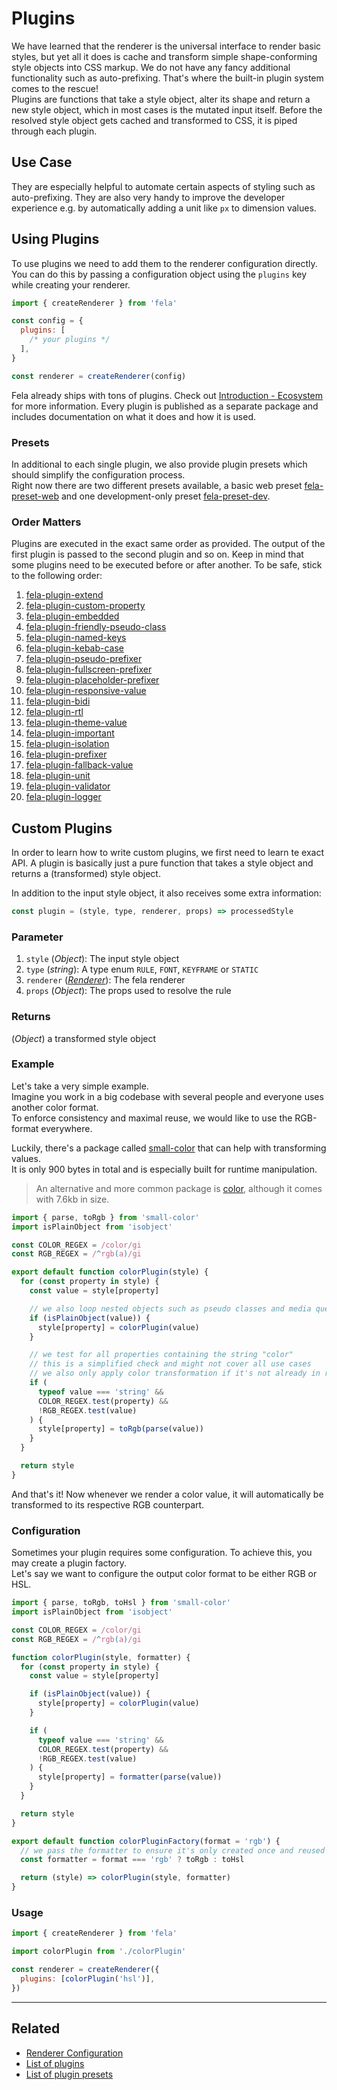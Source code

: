 # Plugins

We have learned that the renderer is the universal interface to render basic styles, but yet all it does is cache and transform simple shape-conforming style objects into CSS markup. We do not have any fancy additional functionality such as auto-prefixing. That's where the built-in plugin system comes to the rescue!<br />
Plugins are functions that take a style object, alter its shape and return a new style object, which in most cases is the mutated input itself.
Before the resolved style object gets cached and transformed to CSS, it is piped through each plugin.

## Use Case

They are especially helpful to automate certain aspects of styling such as auto-prefixing. They are also very handy to improve the developer experience e.g. by automatically adding a unit like `px` to dimension values.

## Using Plugins

To use plugins we need to add them to the renderer configuration directly. You can do this by passing a configuration object using the `plugins` key while creating your renderer.

```javascript
import { createRenderer } from 'fela'

const config = {
  plugins: [
    /* your plugins */
  ],
}

const renderer = createRenderer(config)
```

Fela already ships with tons of plugins. Check out [Introduction - Ecosystem](intro/ecosystem#plugins) for more information. Every plugin is published as a separate package and includes documentation on what it does and how it is used.

### Presets

In additional to each single plugin, we also provide plugin presets which should simplify the configuration process.<br />
Right now there are two different presets available, a basic web preset [fela-preset-web](https://github.com/robinweser/fela/tree/master/packages/fela-preset-web) and one development-only preset [fela-preset-dev](https://github.com/robinweser/fela/tree/master/packages/fela-preset-dev).

### Order Matters

Plugins are executed in the exact same order as provided. The output of the first plugin is passed to the second plugin and so on. Keep in mind that some plugins need to be executed before or after another. To be safe, stick to the following order:

1. [fela-plugin-extend](https://github.com/robinweser/fela/tree/master/packages/fela-plugin-extend)
2. [fela-plugin-custom-property](https://github.com/robinweser/fela/tree/master/packages/fela-plugin-custom-property)
3. [fela-plugin-embedded](https://github.com/robinweser/fela/tree/master/packages/fela-plugin-embedded)
4. [fela-plugin-friendly-pseudo-class](https://github.com/robinweser/fela/tree/master/packages/fela-plugin-friendly-pseudo-class)
5. [fela-plugin-named-keys](https://github.com/robinweser/fela/tree/master/packages/fela-plugin-named-keys)
6. [fela-plugin-kebab-case](https://github.com/robinweser/fela/tree/master/packages/fela-plugin-kebab-case)
7. [fela-plugin-pseudo-prefixer](https://github.com/robinweser/fela/tree/master/packages/fela-plugin-pseudo-prefixer)
8. [fela-plugin-fullscreen-prefixer](https://github.com/robinweser/fela/tree/master/packages/fela-plugin-fullscreen-prefixer)
9. [fela-plugin-placeholder-prefixer](https://github.com/robinweser/fela/tree/master/packages/fela-plugin-placeholder-prefixer)
10. [fela-plugin-responsive-value](https://github.com/robinweser/fela/tree/master/packages/fela-plugin-responsive-value)
11. [fela-plugin-bidi](https://github.com/robinweser/fela/tree/master/packages/fela-plugin-bidi)
12. [fela-plugin-rtl](https://github.com/robinweser/fela/tree/master/packages/fela-plugin-rtl)
13. [fela-plugin-theme-value](https://github.com/robinweser/fela/tree/master/packages/fela-plugin-theme-value)
14. [fela-plugin-important](https://github.com/robinweser/fela/tree/master/packages/fela-plugin-important)
15. [fela-plugin-isolation](https://github.com/robinweser/fela/tree/master/packages/fela-plugin-isolation)
16. [fela-plugin-prefixer](https://github.com/robinweser/fela/tree/master/packages/fela-plugin-prefixer)
17. [fela-plugin-fallback-value](https://github.com/robinweser/fela/tree/master/packages/fela-plugin-fallback-value)
18. [fela-plugin-unit](https://github.com/robinweser/fela/tree/master/packages/fela-plugin-unit)
19. [fela-plugin-validator](https://github.com/robinweser/fela/tree/master/packages/fela-plugin-validator)
20. [fela-plugin-logger](https://github.com/robinweser/fela/tree/master/packages/fela-plugin-logger)

## Custom Plugins

In order to learn how to write custom plugins, we first need to learn te exact API. A plugin is basically just a pure function that takes a style object and returns a (transformed) style object.

In addition to the input style object, it also receives some extra information:

```javascript
const plugin = (style, type, renderer, props) => processedStyle
```

### Parameter

1. `style` (_Object_): The input style object
2. `type` (_string_): A type enum `RULE`, `FONT`, `KEYFRAME` or `STATIC`
3. `renderer` ([_Renderer_](api/fela/renderer)): The fela renderer
4. `props` (_Object_): The props used to resolve the rule

### Returns

(_Object_) a transformed style object

### Example

Let's take a very simple example. <br />
Imagine you work in a big codebase with several people and everyone uses another color format.<br />
To enforce consistency and maximal reuse, we would like to use the RGB-format everywhere.

Luckily, there's a package called [small-color](https://github.com/robinweser/small-color) that can help with transforming values.<br />
It is only 900 bytes in total and is especially built for runtime manipulation.

> An alternative and more common package is [color](https://github.com/Qix-/color), although it comes with 7.6kb in size.

```javascript name=colorPlugin.js
import { parse, toRgb } from 'small-color'
import isPlainObject from 'isobject'

const COLOR_REGEX = /color/gi
const RGB_REGEX = /^rgb(a)/gi

export default function colorPlugin(style) {
  for (const property in style) {
    const value = style[property]

    // we also loop nested objects such as pseudo classes and media queries
    if (isPlainObject(value)) {
      style[property] = colorPlugin(value)
    }

    // we test for all properties containing the string "color"
    // this is a simplified check and might not cover all use cases
    // we also only apply color transformation if it's not already in rgb-format
    if (
      typeof value === 'string' &&
      COLOR_REGEX.test(property) &&
      !RGB_REGEX.test(value)
    ) {
      style[property] = toRgb(parse(value))
    }
  }

  return style
}
```

And that's it! Now whenever we render a color value, it will automatically be transformed to its respective RGB counterpart.

### Configuration

Sometimes your plugin requires some configuration. To achieve this, you may create a plugin factory.<br />
Let's say we want to configure the output color format to be either RGB or HSL.

```javascript name=colorPlugin.js
import { parse, toRgb, toHsl } from 'small-color'
import isPlainObject from 'isobject'

const COLOR_REGEX = /color/gi
const RGB_REGEX = /^rgb(a)/gi

function colorPlugin(style, formatter) {
  for (const property in style) {
    const value = style[property]

    if (isPlainObject(value)) {
      style[property] = colorPlugin(value)
    }

    if (
      typeof value === 'string' &&
      COLOR_REGEX.test(property) &&
      !RGB_REGEX.test(value)
    ) {
      style[property] = formatter(parse(value))
    }
  }

  return style
}

export default function colorPluginFactory(format = 'rgb') {
  // we pass the formatter to ensure it's only created once and reused
  const formatter = format === 'rgb' ? toRgb : toHsl

  return (style) => colorPlugin(style, formatter)
}
```

### Usage

```javascript name=renderer.js
import { createRenderer } from 'fela'

import colorPlugin from './colorPlugin'

const renderer = createRenderer({
  plugins: [colorPlugin('hsl')],
})
```

---

## Related

- [Renderer Configuration](advanced/renderer-configuration)
- [List of plugins](intro/ecosystem#plugins)
- [List of plugin presets](intro/ecosystem/plugin-presets)
